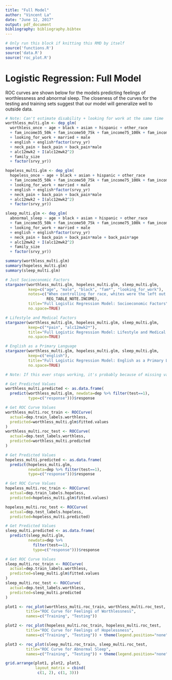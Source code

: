 ```yaml
---
title: "Full Model"
author: "Vincent La"
date: "June 12, 2017"
output: pdf_document
bibliography: bibliography.bibtex
---
```


```r
# Only run this block if knitting this RMD by itself
source('functions.R')
source('data.R')
source('roc_plot.R')
```

# Logistic Regression: Full Model
ROC curves are shown below for the models predicting feelings of worthlessness and abnormal sleep. The closeness of the curves for the testing and training sets suggest that our model will generalize well to outside data.

```r
# Note: Can't estimate disability + looking for work at the same time
worthless_multi.glm <- dep_glm(
  worthless_once ~ age + black + asian + hispanic + other_race
  + fam_income35_50k + fam_income50_75k + fam_income75_100k + fam_income101k
  + looking_for_work + married + male 
  + english + english*factor(srvy_yr)
  + neck_pain + back_pain + back_pain*male
  + alc12mwk2 + I(alc12mwk2^2)
  + family_size
  + factor(srvy_yr))

hopeless_multi.glm <- dep_glm(
  hopeless_once ~ age + black + asian + hispanic + other_race
  + fam_income35_50k + fam_income50_75k + fam_income75_100k + fam_income101k
  + looking_for_work + married + male 
  + english + english*factor(srvy_yr)
  + neck_pain + back_pain + back_pain*male
  + alc12mwk2 + I(alc12mwk2^2)
  + factor(srvy_yr))

sleep_multi.glm <- dep_glm(
  abnormal_sleep ~ age + black + asian + hispanic + other_race
  + fam_income35_50k + fam_income50_75k + fam_income75_100k + fam_income101k
  + looking_for_work + married + male 
  + english + english*factor(srvy_yr)
  + neck_pain + back_pain + back_pain*male + back_pain*age
  + alc12mwk2 + I(alc12mwk2^2)
  + family_size
  + factor(srvy_yr))
```

```r
summary(worthless_multi.glm)
summary(hopeless_multi.glm)
summary(sleep_multi.glm)
```

```r
# Just Socioeconomic Factors
stargazer(worthless_multi.glm, hopeless_multi.glm, sleep_multi.glm,
          keep=c("age", "male", "black", "fam*", "looking_for_work"),
          notes=c("When controlling for race, whites were the left out group",
                  REG_TABLE_NOTE.INCOME),
          title="Full Logistic Regression Model: Socioeconomic Factors",
          no.space=TRUE)

# Lifestyle and Medical Factors
stargazer(worthless_multi.glm, hopeless_multi.glm, sleep_multi.glm,
          keep=c("*pain", "alc12mwk2*"),
          title="Full Logistic Regression Model: Lifestyle and Medical Factors",
          no.space=TRUE)

# English as a Primary Language
stargazer(worthless_multi.glm, hopeless_multi.glm, sleep_multi.glm,
          keep=c("english"),
          title="Full Logistic Regression Model: English as a Primary Language",
          no.space=TRUE)
```

\begin{table}[!htbp] \centering 
  \caption{Full Model: Socioeconomic Factors} 
  \label{} 
\begin{tabular}{@{\extracolsep{5pt}}lccc} 
\\[-1.8ex]\hline 
\hline \\[-1.8ex] 
 & \multicolumn{3}{c}{\textit{Dependent variable:}} \\ 
\cline{2-4} 
\\[-1.8ex] & worthless\_once & hopeless\_once & abnormal\_sleep \\ 
\\[-1.8ex] & (1) & (2) & (3)\\ 
\hline \\[-1.8ex] 
 age & $-$0.0005 & $-$0.004$^{***}$ & 0.009$^{***}$ \\ 
  & (0.001) & (0.001) & (0.001) \\ 
  black & $-$0.304$^{***}$ & $-$0.198$^{***}$ & 0.430$^{***}$ \\ 
  & (0.038) & (0.033) & (0.033) \\ 
  fam\_income35\_50k & $-$0.410$^{***}$ & $-$0.362$^{***}$ & $-$0.201$^{***}$ \\ 
  & (0.037) & (0.033) & (0.036) \\ 
  fam\_income50\_75k & $-$0.634$^{***}$ & $-$0.556$^{***}$ & $-$0.328$^{***}$ \\ 
  & (0.039) & (0.035) & (0.037) \\ 
  fam\_income75\_100k & $-$0.983$^{***}$ & $-$0.822$^{***}$ & $-$0.453$^{***}$ \\ 
  & (0.056) & (0.048) & (0.048) \\ 
  fam\_income101k & $-$1.136$^{***}$ & $-$1.010$^{***}$ & $-$0.651$^{***}$ \\ 
  & (0.051) & (0.044) & (0.046) \\ 
  looking\_for\_work & 0.596$^{***}$ & 0.640$^{***}$ & 0.001 \\ 
  & (0.046) & (0.042) & (0.051) \\ 
  male & $-$0.102$^{***}$ & $-$0.196$^{***}$ & 0.126$^{***}$ \\ 
  & (0.036) & (0.031) & (0.033) \\ 
  factor(srvy\_yr)2008 & 0.419$^{**}$ & 0.335$^{**}$ & 0.266 \\ 
  & (0.164) & (0.133) & (0.194) \\ 
  factor(srvy\_yr)2009 & 0.168 & 0.320$^{**}$ & 0.367$^{**}$ \\ 
  & (0.153) & (0.126) & (0.182) \\ 
  factor(srvy\_yr)2011 & 0.162 & 0.329$^{***}$ & 0.402$^{**}$ \\ 
  & (0.140) & (0.115) & (0.158) \\ 
  factor(srvy\_yr)2012 & 0.263$^{*}$ & 0.236$^{**}$ & 0.282$^{*}$ \\ 
  & (0.146) & (0.120) & (0.166) \\ 
  factor(srvy\_yr)2013 & 0.483$^{***}$ & 0.456$^{***}$ & 0.350$^{**}$ \\ 
  & (0.144) & (0.119) & (0.162) \\ 
  family\_size & 0.086$^{***}$ &  & 0.090$^{***}$ \\ 
  & (0.012) &  & (0.010) \\ 
  english:factor(srvy\_yr)2008 & $-$0.335$^{*}$ & $-$0.195 & $-$0.239 \\ 
  & (0.172) & (0.141) & (0.200) \\ 
  english:factor(srvy\_yr)2009 & $-$0.115 & $-$0.240$^{*}$ & $-$0.346$^{*}$ \\ 
  & (0.161) & (0.134) & (0.188) \\ 
  english:factor(srvy\_yr)2011 & $-$0.190 & $-$0.312$^{**}$ & $-$0.328$^{**}$ \\ 
  & (0.148) & (0.123) & (0.165) \\ 
  english:factor(srvy\_yr)2012 & $-$0.292$^{*}$ & $-$0.235$^{*}$ & $-$0.208 \\ 
  & (0.154) & (0.128) & (0.172) \\ 
  english:factor(srvy\_yr)2013 & $-$0.367$^{**}$ & $-$0.235$^{*}$ & $-$0.240 \\ 
  & (0.151) & (0.127) & (0.168) \\ 
  male:back\_pain & $-$0.054 & 0.025 & $-$0.118$^{**}$ \\ 
  & (0.051) & (0.046) & (0.050) \\ 
  age:back\_pain &  &  & $-$0.007$^{***}$ \\ 
  &  &  & (0.001) \\ 
 \hline \\[-1.8ex] 
Observations & 127,274 & 127,274 & 127,274 \\ 
Log Likelihood & $-$36,342.650 & $-$43,091.520 & $-$37,713.600 \\ 
Akaike Inf. Crit. & 72,745.300 & 86,241.040 & 75,489.200 \\ 
\hline 
\hline \\[-1.8ex] 
\textit{Note:}  & \multicolumn{3}{r}{$^{*}$p$<$0.1; $^{**}$p$<$0.05; $^{***}$p$<$0.01} \\ 
 & \multicolumn{3}{r}{When controlling for race, whites were the left out group} \\ 
 & \multicolumn{3}{r}{When controlling for income, the lowest income bracket was the left out group} \\ 
\end{tabular} 
\end{table} 

\begin{table}[!htbp] \centering 
  \caption{Full Model: Lifestyle and Medical Factors} 
  \label{} 
\begin{tabular}{@{\extracolsep{5pt}}lccc} 
\\[-1.8ex]\hline 
\hline \\[-1.8ex] 
 & \multicolumn{3}{c}{\textit{Dependent variable:}} \\ 
\cline{2-4} 
\\[-1.8ex] & worthless\_once & hopeless\_once & abnormal\_sleep \\ 
\\[-1.8ex] & (1) & (2) & (3)\\ 
\hline \\[-1.8ex] 
 neck\_pain & 0.693$^{***}$ & 0.684$^{***}$ & 0.498$^{***}$ \\ 
  & (0.030) & (0.028) & (0.031) \\ 
  back\_pain & 0.803$^{***}$ & 0.763$^{***}$ & 1.030$^{***}$ \\ 
  & (0.035) & (0.031) & (0.074) \\ 
  alc12mwk2 & $-$0.099$^{***}$ & $-$0.100$^{***}$ & $-$0.168$^{***}$ \\ 
  & (0.025) & (0.022) & (0.025) \\ 
  I(alc12mwk2$\hat{\mkern6mu}$2) & 0.017$^{***}$ & 0.015$^{***}$ & 0.021$^{***}$ \\ 
  & (0.004) & (0.003) & (0.004) \\ 
  male:back\_pain & $-$0.054 & 0.025 & $-$0.118$^{**}$ \\ 
  & (0.051) & (0.046) & (0.050) \\ 
  age:back\_pain &  &  & $-$0.007$^{***}$ \\ 
  &  &  & (0.001) \\ 
 \hline \\[-1.8ex] 
Observations & 127,274 & 127,274 & 127,274 \\ 
Log Likelihood & $-$36,342.650 & $-$43,091.520 & $-$37,713.600 \\ 
Akaike Inf. Crit. & 72,745.300 & 86,241.040 & 75,489.200 \\ 
\hline 
\hline \\[-1.8ex] 
\textit{Note:}  & \multicolumn{3}{r}{$^{*}$p$<$0.1; $^{**}$p$<$0.05; $^{***}$p$<$0.01} \\ 
\end{tabular} 
\end{table} 

\begin{table}[!htbp] \centering 
  \caption{Full Model: English as a Primary Language} 
  \label{} 
\begin{tabular}{@{\extracolsep{5pt}}lccc} 
\\[-1.8ex]\hline 
\hline \\[-1.8ex] 
 & \multicolumn{3}{c}{\textit{Dependent variable:}} \\ 
\cline{2-4} 
\\[-1.8ex] & worthless\_once & hopeless\_once & abnormal\_sleep \\ 
\\[-1.8ex] & (1) & (2) & (3)\\ 
\hline \\[-1.8ex] 
 english & 0.104 & $-$0.106 & 0.650$^{***}$ \\ 
  & (0.124) & (0.103) & (0.137) \\ 
  english:factor(srvy\_yr)2008 & $-$0.335$^{*}$ & $-$0.195 & $-$0.239 \\ 
  & (0.172) & (0.141) & (0.200) \\ 
  english:factor(srvy\_yr)2009 & $-$0.115 & $-$0.240$^{*}$ & $-$0.346$^{*}$ \\ 
  & (0.161) & (0.134) & (0.188) \\ 
  english:factor(srvy\_yr)2011 & $-$0.190 & $-$0.312$^{**}$ & $-$0.328$^{**}$ \\ 
  & (0.148) & (0.123) & (0.165) \\ 
  english:factor(srvy\_yr)2012 & $-$0.292$^{*}$ & $-$0.235$^{*}$ & $-$0.208 \\ 
  & (0.154) & (0.128) & (0.172) \\ 
  english:factor(srvy\_yr)2013 & $-$0.367$^{**}$ & $-$0.235$^{*}$ & $-$0.240 \\ 
  & (0.151) & (0.127) & (0.168) \\ 
 \hline \\[-1.8ex] 
Observations & 127,274 & 127,274 & 127,274 \\ 
Log Likelihood & $-$36,342.650 & $-$43,091.520 & $-$37,713.600 \\ 
Akaike Inf. Crit. & 72,745.300 & 86,241.040 & 75,489.200 \\ 
\hline 
\hline \\[-1.8ex] 
\textit{Note:}  & \multicolumn{3}{r}{$^{*}$p$<$0.1; $^{**}$p$<$0.05; $^{***}$p$<$0.01} \\ 
\end{tabular} 
\end{table} 

```r
# Note: If this ever stops working, it's probably because of missing values

# Get Predicted Values
worthless_multi.predicted <- as.data.frame(
  predict(worthless_multi.glm, newdata=dep %>% filter(test==1),
          type=c("response")))$response

# Get ROC Curve Values
worthless_multi.roc_train <- ROCCurve(
  actual=dep.train_labels.worthless,
  predicted=worthless_multi.glm$fitted.values
)
worthless_multi.roc_test <- ROCCurve(
  actual=dep.test_labels.worthless,
  predicted=worthless_multi.predicted
)
```

```r
# Get Predicted Values
hopeless_multi.predicted <- as.data.frame(
  predict(hopeless_multi.glm,
          newdata=dep %>% filter(test==1),
          type=c("response")))$response

# Get ROC Curve Values
hopeless_multi.roc_train <- ROCCurve(
  actual=dep.train_labels.hopeless,
  predicted=hopeless_multi.glm$fitted.values)

hopeless_multi.roc_test <- ROCCurve(
  actual=dep.test_labels.hopeless,
  predicted=hopeless_multi.predicted)
```

```r
# Get Predicted Values
sleep_multi.predicted <- as.data.frame(
  predict(sleep_multi.glm,
          newdata=dep %>%
            filter(test==1),
            type=c("response")))$response

# Get ROC Curve Values
sleep_multi.roc_train <- ROCCurve(
  actual=dep.train_labels.worthless,
  predicted=sleep_multi.glm$fitted.values
)
sleep_multi.roc_test <- ROCCurve(
  actual=dep.test_labels.worthless,
  predicted=sleep_multi.predicted
)
```

```r
plot1 <- roc_plot(worthless_multi.roc_train, worthless_multi.roc_test,
         title="ROC Curve for Feelings of Worthlessness",
         names=c("Training", "Testing"))

plot2 <- roc_plot(hopeless_multi.roc_train, hopeless_multi.roc_test,
         title="ROC Curve for Feelings of Hopelessness",
         names=c("Training", "Testing")) + theme(legend.position="none")

plot3 <- roc_plot(sleep_multi.roc_train, sleep_multi.roc_test,
         title="ROC Curve for Abnormal Sleep",
         names=c("Training", "Testing")) + theme(legend.position="none")

grid.arrange(plot1, plot2, plot3,
             layout_matrix = cbind(
              c(1, 2), c(1, 3)))
```